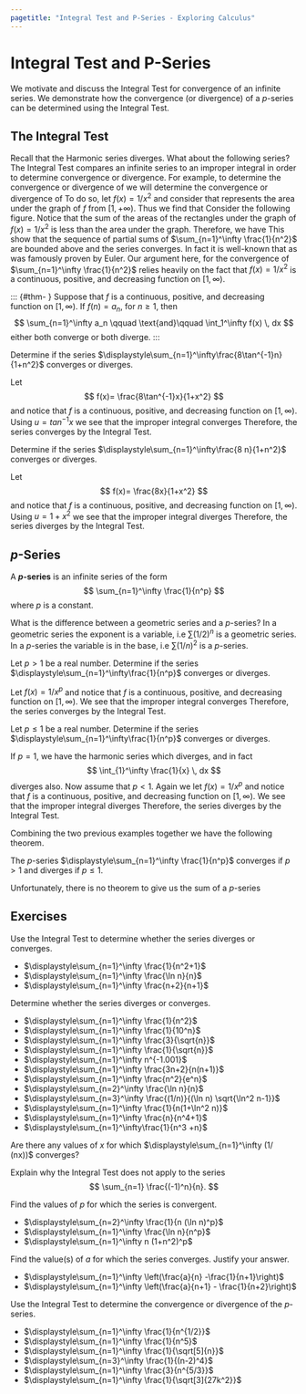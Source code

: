```yaml
---
pagetitle: "Integral Test and P-Series - Exploring Calculus"
---
```

# Integral Test and P-Series

We motivate and discuss the Integral Test for convergence of an infinite series. We demonstrate how the convergence (or divergence) of a $p$-series can be determined using the Integral Test.


## The Integral Test

Recall that the Harmonic series 
\begin{equation}
\label{harmonicseries}
\sum_{n=1}^\infty \frac{1}{n}
= \frac{1}{1}+  \frac{1}{2}  + \frac{1}{3} + \frac{1}{4} + \cdots 
\end{equation}
diverges. 
What about the following series? 
\begin{equation}
\label{ptwoseries}
\sum_{n=1}^\infty \frac{1}{n^2}
= \frac{1}{1^2}+  \frac{1}{2^2}  + \frac{1}{3^2} + \frac{1}{4^2} + \cdots 
\end{equation}
The Integral Test compares an infinite series to an improper integral in order to determine convergence or divergence.
For example, to determine the convergence or divergence of 
\eqref{ptwoseries} we will determine the convergence or divergence of 
\begin{equation}
\label{ptwoint}
\int_{1}^\infty \frac{1}{x^2}\, dx.
\end{equation}
To do so, let $f(x)=1/x^2$ and consider that \eqref{ptwoint} represents the area under the graph of $f$ from $[1,+\infty)$. 
Thus we find that 
\begin{align*}
\int_{1}^\infty \frac{1}{x^2}\, dx 
= \lim_{b\to +\infty} \left. - \frac{1}{x}\right|_1^b 
= \lim_{b\to +\infty} \left(-\frac{1}{b} + 1\right) 
= 1.
\end{align*}
Consider the following figure.
Notice that the sum of the areas of the rectangles under the graph of $f(x)=1/x^2$ is less than the area under the graph.
Therefore, we have
\begin{align*}
s_n & = \frac{1}{1^2}+  \frac{1}{2^2}  + \frac{1}{3^2} + \frac{1}{4^2} + \cdots +\frac{1}{n^2} \\
& = f(1) + f(2) + f(3) + f(4) + \cdots + f(n) \\
& < f(1) + \int_1^\infty \frac{1}{x^2} \, dx \\
& =1 + 1 = 2. 
\end{align*}
This show that the sequence of partial sums of $\sum_{n=1}^\infty \frac{1}{n^2}$ are bounded above and the series converges. 
In fact it is well-known that 
\begin{equation}
\sum_{n=1}^\infty \frac{1}{n^2} = \frac{\pi^2}{6}
\end{equation}
as was famously proven by Euler. 
Our argument here, for the convergence of $\sum_{n=1}^\infty \frac{1}{n^2}$ relies heavily on the fact that $f(x)=1/x^2$ is a continuous, positive, and decreasing function on $[1,\infty)$.

::: {#thm- } \label{Integral Test}
Suppose that $f$ is a continuous, positive, and decreasing function on $[1,\infty)$. 
If $f(n)=a_n$, for $n\geq 1$, then 
$$
\sum_{n=1}^\infty a_n 
\qquad \text{and}\qquad
\int_1^\infty f(x) \, dx
$$
either both converge or both diverge.
::: 

::: {#exm- } 
Determine if the series $\displaystyle\sum_{n=1}^\infty\frac{8\tan^{-1}n}{1+n^2}$ converges or diverges. 
::: 

::: {.solution }
Let
$$
f(x)= \frac{8\tan^{-1}x}{1+x^2}
$$ 
and notice that $f$ is a continuous, positive, and decreasing function on $[1,\infty)$. 
Using $u= tan^{-1} x$ we see that the improper integral converges 
\begin{align*}
\int_{1}^\infty \frac{8\tan^{-1}x}{1+x^2}\, dx 
& = \int_{\pi/4}^{\pi/2} 8 u \, du 
= 4\left(\frac{\pi^2}{4}-\frac{\pi^2}{16}\right)
= \frac{3\pi^2}{4}.
\end{align*}
Therefore, the series converges by the Integral Test. 
::: 

::: {#exm- } 
Determine if the series $\displaystyle\sum_{n=1}^\infty\frac{8 n}{1+n^2}$ converges or diverges. 
::: 

::: {.solution }
Let
$$
f(x)= \frac{8x}{1+x^2}
$$ 
and notice that $f$ is a continuous, positive, and decreasing function on $[1,\infty)$. 
Using $u= 1+x^2$ we see that the improper integral diverges 
\begin{align*}
\int_{1}^\infty \frac{8 x}{1+x^2} \, dx 
& = 4 \int_{2}^{+\infty} \frac{1}{u} \, du 
= 4 \lim_{b \to \infty} \left.\ln u\right|_2^b
= +\infty.
\end{align*}
Therefore, the series diverges by the Integral Test. 
::: 




## $p$-Series

::: {#def- } 
A \index{$p$-series} **$p$-series**  is an infinite series of the form
$$
\sum_{n=1}^\infty \frac{1}{n^p}
$$
where $p$ is a constant. 
::: 

What is the difference between a geometric series and a $p$-series?
In a geometric series the exponent is a variable, i.e $\sum (1/2)^n$ is a geometric series. 
In a $p$-series the variable is in the base, i.e $\sum (1/n)^2$ is a $p$-series.

::: {#exm- } 
Let $p>1$ be a real number. 
Determine if the series $\displaystyle\sum_{n=1}^\infty\frac{1}{n^p}$ converges or diverges. 
::: 

::: {.solution }
Let $f(x)= 1/x^p$  and notice that $f$ is a continuous, positive, and decreasing function on $[1,\infty)$. 
We see that the improper integral converges 
\begin{align*}
\int_{1}^\infty \frac{1}{x^p} \, dx 
& = \lim_{b\to +\infty}\left. \frac{x^{1-p}}{1-p} \right|_{1}^b
= \lim_{b\to +\infty}\left(\frac{1}{1-p}(b^{1-p}-1)\right)
= \frac{1}{1-p}.
\end{align*}
Therefore, the series converges by the Integral Test. 
::: 

::: {#exm- } 
Let $p\leq1$ be a real number. 
Determine if the series $\displaystyle\sum_{n=1}^\infty\frac{1}{n^p}$ converges or diverges. 
::: 

::: {.solution }
If $p=1$, we have the harmonic series which diverges, and in fact 
$$
\int_{1}^\infty \frac{1}{x} \, dx 
$$ 
diverges also. 
Now assume that $p<1$. 
Again we let $f(x)= 1/x^p$ and notice that $f$ is a continuous, positive, and decreasing function on $[1,\infty)$. 
We see that the improper integral diverges 
\begin{align*}
\int_{1}^\infty \frac{1}{x^p} \, dx 
& = \lim_{b\to +\infty}\left. \frac{x^{1-p}}{1-p} \right|_{1}^b
= \lim_{b\to +\infty}\left(\frac{1}{1-p}(b^{1-p}-1)\right)
= +\infty.
\end{align*}
Therefore, the series diverges by the Integral Test. 
::: 

Combining the two previous examples together we have the following theorem. 


::: {#thm- } 
The $p$-series $\displaystyle\sum_{n=1}^\infty \frac{1}{n^p}$ converges if $p>1$ and diverges if $p\leq 1$.
::: 

Unfortunately, there is no theorem to give us the sum of a $p$-series 



## Exercises

::: {#exr- } 
Use the Integral Test to determine whether the series diverges or converges.  
 
 - $\displaystyle\sum_{n=1}^\infty \frac{1}{n^2+1}$
- $\displaystyle\sum_{n=1}^\infty \frac{\ln n}{n}$
- $\displaystyle\sum_{n=1}^\infty \frac{n+2}{n+1}$
 
::: 


::: {#exr- } 
Determine whether the series diverges or converges.  
 
 - $\displaystyle\sum_{n=1}^\infty \frac{1}{n^2}$
- $\displaystyle\sum_{n=1}^\infty \frac{1}{10^n}$
- $\displaystyle\sum_{n=1}^\infty \frac{3}{\sqrt{n}}$
- $\displaystyle\sum_{n=1}^\infty \frac{1}{\sqrt{n}}$
- $\displaystyle\sum_{n=1}^\infty n^{-1.001}$
- $\displaystyle\sum_{n=1}^\infty \frac{3n+2}{n(n+1)}$
- $\displaystyle\sum_{n=1}^\infty \frac{n^2}{e^n}$
- $\displaystyle\sum_{n=2}^\infty \frac{\ln n}{n}$
- $\displaystyle\sum_{n=3}^\infty \frac{(1/n)}{(\ln n) \sqrt{\ln^2 n-1}}$
- $\displaystyle\sum_{n=1}^\infty \frac{1}{n(1+\ln^2 n)}$
- $\displaystyle\sum_{n=1}^\infty \frac{n}{n^4+1}$
- $\displaystyle\sum_{n=1}^\infty\frac{1}{n^3 +n}$
 
::: 


::: {#exr- } 
Are there any values of $x$ for which $\displaystyle\sum_{n=1}^\infty (1/ (nx))$ converges? 
::: 

::: {#exr- } 
Explain why the Integral Test does not apply to the series 
$$
\sum_{n=1} \frac{(-1)^n}{n}.
$$
::: 

::: {#exr- } 
Find the values of $p$ for which the series is convergent.
 
 - $\displaystyle\sum_{n=2}^\infty \frac{1}{n (\ln n)^p}$
- $\displaystyle\sum_{n=1}^\infty \frac{\ln n}{n^p}$
- $\displaystyle\sum_{n=1}^\infty n (1+n^2)^p$
 
::: 


::: {#exr- } 
Find the value(s) of $a$ for which the series converges. 
Justify your answer. 
 
 - $\displaystyle\sum_{n=1}^\infty \left(\frac{a}{n} -\frac{1}{n+1}\right)$
- $\displaystyle\sum_{n=1}^\infty \left(\frac{a}{n+1} - \frac{1}{n+2}\right)$
 
::: 


::: {#exr- } 
Use the Integral Test to determine the convergence or divergence of the $p$-series.
 
 - $\displaystyle\sum_{n=1}^\infty \frac{1}{n^{1/2}}$
- $\displaystyle\sum_{n=1}^\infty \frac{1}{n^5}$
- $\displaystyle\sum_{n=1}^\infty \frac{1}{\sqrt[5]{n}}$
- $\displaystyle\sum_{n=3}^\infty \frac{1}{(n-2)^4}$
- $\displaystyle\sum_{n=1}^\infty \frac{3}{n^{5/3}}$
- $\displaystyle\sum_{n=1}^\infty \frac{1}{\sqrt[3]{27k^2}}$
 
::: 


